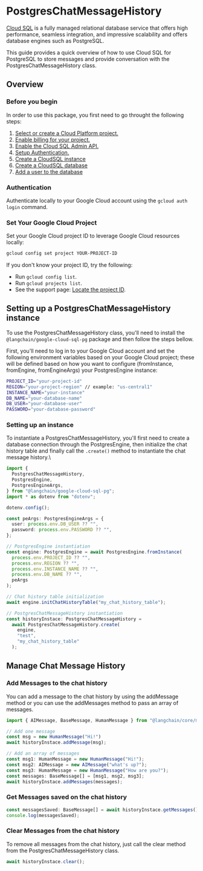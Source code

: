# PostgresChatMessageHistory

[Cloud SQL](https://cloud.google.com/sql) is a fully managed relational database service that offers high 
performance, seamless integration, and impressive scalability and offers database engines such as PostgreSQL.

This guide provides a quick overview of how to use Cloud SQL for PostgreSQL to store messages and provide 
conversation with the PostgresChatMessageHistory class.

## Overview

### Before you begin

In order to use this package, you first need to go throught the following steps:

1.  [Select or create a Cloud Platform project.](https://developers.google.com/workspace/guides/create-project)
2.  [Enable billing for your project.](https://cloud.google.com/billing/docs/how-to/modify-project#enable_billing_for_a_project)
3.  [Enable the Cloud SQL Admin API.](https://console.cloud.google.com/flows/enableapi?apiid=sqladmin.googleapis.com)
4.  [Setup Authentication.](https://cloud.google.com/docs/authentication)
5.  [Create a CloudSQL instance](https://cloud.google.com/sql/docs/postgres/connect-instance-auth-proxy#create-instance)
6.  [Create a CloudSQL database](https://cloud.google.com/sql/docs/postgres/create-manage-databases)
7.  [Add a user to the database](https://cloud.google.com/sql/docs/postgres/create-manage-users)

### Authentication

Authenticate locally to your Google Cloud account using the ```gcloud auth login``` command.

### Set Your Google Cloud Project

Set your Google Cloud project ID to leverage Google Cloud resources locally:

```bash
gcloud config set project YOUR-PROJECT-ID
```

If you don't know your project ID, try the following:
*   Run `gcloud config list`.
*   Run `gcloud projects list`.
*   See the support page: [Locate the project ID](https://support.google.com/googleapi/answer/7014113).

## Setting up a PostgresChatMessageHistory instance

To use the PostgresChatMessageHistory class, you'll need to install the `@langchain/google-cloud-sql-pg`
package and then follow the steps bellow.

First, you'll need to log in to your Google Cloud account and set the following environment variables based
on your Google Cloud project; these will be defined based on how you want to configure (fromInstance,
fromEngine, fromEngineArgs) your PostgresEngine instance:

```bash
PROJECT_ID="your-project-id"
REGION="your-project-region" // example: "us-central1"
INSTANCE_NAME="your-instance"
DB_NAME="your-database-name"
DB_USER="your-database-user"
PASSWORD="your-database-password"
```

### Setting up an instance

To instantiate a PostgresChatMessageHistory, you'll first need to create a database connection through the
PostgresEngine, then initialize the chat history table and finally call the `.create()` method to instantiate
the chat message history.\

```typescript
import {
  PostgresChatMessageHistory,
  PostgresEngine,
  PostgresEngineArgs,
} from "@langchain/google-cloud-sql-pg";
import * as dotenv from "dotenv";

dotenv.config();

const peArgs: PostgresEngineArgs = {
  user: process.env.DB_USER ?? "",
  password: process.env.PASSWORD ?? "",
};

// PostgresEngine instantiation
const engine: PostgresEngine = await PostgresEngine.fromInstance(
  process.env.PROJECT_ID ?? "",
  process.env.REGION ?? "",
  process.env.INSTANCE_NAME ?? "",
  process.env.DB_NAME ?? "",
  peArgs
);

// Chat history table initialization
await engine.initChatHistoryTable("my_chat_history_table");

// PostgresChatMessageHistory instantiation
const historyInstace: PostgresChatMessageHistory =
  await PostgresChatMessageHistory.create(
    engine,
    "test",
    "my_chat_history_table"
  );
```

## Manage Chat Message History

### Add Messages to the chat history

You can add a message to the chat history by using the addMessage method or you can use the addMessages method
to pass an array of messages.

```typescript
import { AIMessage, BaseMessage, HumanMessage } from "@langchain/core/messages";

// Add one message 
const msg = new HumanMessage("Hi!")
await historyInstace.addMessage(msg);

// Add an array of messages
const msg1: HumanMessage = new HumanMessage("Hi!");
const msg2: AIMessage = new AIMessage("what's up?");
const msg3: HumanMessage = new HumanMessage("How are you?");
const messages: BaseMessage[] = [msg1, msg2, msg3];
await historyInstace.addMessages(messages);
```

### Get Messages saved on the chat history

```typescript
const messagesSaved: BaseMessage[] = await historyInstace.getMessages();
console.log(messagesSaved);
```

### Clear Messages from the chat history

To remove all messages from the chat history, just call the clear method from the PostgresChatMessageHistory class.

```typescript
await historyInstace.clear();
```